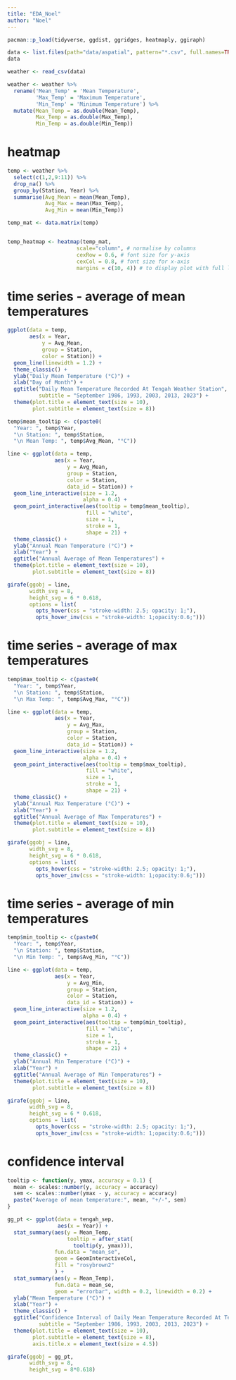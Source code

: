 ```yaml
---
title: "EDA_Noel"
author: "Noel"
---
```


```r
pacman::p_load(tidyverse, ggdist, ggridges, heatmaply, ggiraph)

```

```r
data <- list.files(path="data/aspatial", pattern="*.csv", full.names=TRUE)
data

weather <- read_csv(data)
```
```r
weather <- weather %>%
  rename('Mean_Temp' = 'Mean Temperature',
         'Max_Temp' = 'Maximum Temperature',
         'Min_Temp' = 'Minimum Temperature') %>%
  mutate(Mean_Temp = as.double(Mean_Temp),
         Max_Temp = as.double(Max_Temp),
         Min_Temp = as.double(Min_Temp))
```

# heatmap
```r
temp <- weather %>%
  select(c(1,2,9:11)) %>%
  drop_na() %>%
  group_by(Station, Year) %>%
  summarise(Avg_Mean = mean(Mean_Temp),
            Avg_Max = mean(Max_Temp),
            Avg_Min = mean(Min_Temp))

temp_mat <- data.matrix(temp)


temp_heatmap <- heatmap(temp_mat,
                      scale="column", # normalise by columns
                      cexRow = 0.6, # font size for y-axis
                      cexCol = 0.8, # font size for x-axis
                      margins = c(10, 4)) # to display plot with full labels shown
```

# time series - average of mean temperatures
```r
ggplot(data = temp,
       aes(x = Year,
           y = Avg_Mean,
           group = Station,
           color = Station)) +
  geom_line(linewidth = 1.2) +
  theme_classic() +
  ylab("Daily Mean Temperature (°C)") +
  xlab("Day of Month") +
  ggtitle("Daily Mean Temperature Recorded At Tengah Weather Station",
          subtitle = "September 1986, 1993, 2003, 2013, 2023") +
  theme(plot.title = element_text(size = 10),
        plot.subtitle = element_text(size = 8)) 
```

```r
temp$mean_tooltip <- c(paste0(
  "Year: ", temp$Year,
  "\n Station: ", temp$Station,
  "\n Mean Temp: ", temp$Avg_Mean, "°C"))

line <- ggplot(data = temp,
               aes(x = Year,
                   y = Avg_Mean,
                   group = Station,
                   color = Station,
                   data_id = Station)) +
  geom_line_interactive(size = 1.2,
                        alpha = 0.4) +
  geom_point_interactive(aes(tooltip = temp$mean_tooltip),
                         fill = "white",
                         size = 1,
                         stroke = 1,
                         shape = 21) +
  theme_classic() +
  ylab("Annual Mean Temperature (°C)") +
  xlab("Year") +
  ggtitle("Annual Average of Mean Temperatures") +
  theme(plot.title = element_text(size = 10),
        plot.subtitle = element_text(size = 8)) 

girafe(ggobj = line, 
       width_svg = 8,
       height_svg = 6 * 0.618,
       options = list(
         opts_hover(css = "stroke-width: 2.5; opacity: 1;"),
         opts_hover_inv(css = "stroke-width: 1;opacity:0.6;")))

```

# time series - average of max temperatures
```r
temp$max_tooltip <- c(paste0(
  "Year: ", temp$Year,
  "\n Station: ", temp$Station,
  "\n Max Temp: ", temp$Avg_Max, "°C"))

line <- ggplot(data = temp,
               aes(x = Year,
                   y = Avg_Max,
                   group = Station,
                   color = Station,
                   data_id = Station)) +
  geom_line_interactive(size = 1.2,
                        alpha = 0.4) +
  geom_point_interactive(aes(tooltip = temp$max_tooltip),
                         fill = "white",
                         size = 1,
                         stroke = 1,
                         shape = 21) +
  theme_classic() +
  ylab("Annual Max Temperature (°C)") +
  xlab("Year") +
  ggtitle("Annual Average of Max Temperatures") +
  theme(plot.title = element_text(size = 10),
        plot.subtitle = element_text(size = 8)) 

girafe(ggobj = line, 
       width_svg = 8,
       height_svg = 6 * 0.618,
       options = list(
         opts_hover(css = "stroke-width: 2.5; opacity: 1;"),
         opts_hover_inv(css = "stroke-width: 1;opacity:0.6;")))

```



# time series - average of min temperatures
```r
temp$min_tooltip <- c(paste0(
  "Year: ", temp$Year,
  "\n Station: ", temp$Station,
  "\n Min Temp: ", temp$Avg_Min, "°C"))

line <- ggplot(data = temp,
               aes(x = Year,
                   y = Avg_Min,
                   group = Station,
                   color = Station,
                   data_id = Station)) +
  geom_line_interactive(size = 1.2,
                        alpha = 0.4) +
  geom_point_interactive(aes(tooltip = temp$min_tooltip),
                         fill = "white",
                         size = 1,
                         stroke = 1,
                         shape = 21) +
  theme_classic() +
  ylab("Annual Min Temperature (°C)") +
  xlab("Year") +
  ggtitle("Annual Average of Min Temperatures") +
  theme(plot.title = element_text(size = 10),
        plot.subtitle = element_text(size = 8)) 

girafe(ggobj = line, 
       width_svg = 8,
       height_svg = 6 * 0.618,
       options = list(
         opts_hover(css = "stroke-width: 2.5; opacity: 1;"),
         opts_hover_inv(css = "stroke-width: 1;opacity:0.6;")))

```

# confidence interval

```r
tooltip <- function(y, ymax, accuracy = 0.1) {
  mean <- scales::number(y, accuracy = accuracy)
  sem <- scales::number(ymax - y, accuracy = accuracy)
  paste("Average of mean temperature:", mean, "+/-", sem)
}

gg_pt <- ggplot(data = tengah_sep,
                aes(x = Year)) +
  stat_summary(aes(y = Mean_Temp,
                   tooltip = after_stat(
                     tooltip(y, ymax))),
               fun.data = "mean_se",
               geom = GeomInteractiveCol,
               fill = "rosybrown2"
               ) +
  stat_summary(aes(y = Mean_Temp),
               fun.data = mean_se,
               geom = "errorbar", width = 0.2, linewidth = 0.2) +
  ylab("Mean Temperature (°C)") +
  xlab("Year") +
  theme_classic() +
  ggtitle("Confidence Interval of Daily Mean Temperature Recorded At Tengah Weather Station",
          subtitle = "September 1986, 1993, 2003, 2013, 2023") +
  theme(plot.title = element_text(size = 10),
        plot.subtitle = element_text(size = 8),
        axis.title.x = element_text(size = 4.5)) 

girafe(ggobj = gg_pt,
       width_svg = 8,
       height_svg = 8*0.618)
```

















